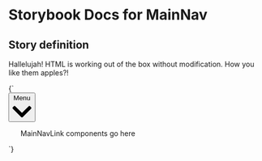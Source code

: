 

# Storybook Docs for MainNav

<Meta title="govtnz-import" />

## Story definition

Hallelujah! HTML is working out of the box without modification.
How you like them apples?!

<Story name="MainNav" height="100px">
  {` <nav aria-label="Main" class="g-main-nav" role="navigation">  <button aria-expanded="example" class="g-main-nav__button g-main-nav--open">    Menu    <svg      class="g-main-nav__button__icon"      viewBox="0 0 16 16"      xmlns="http://www.w3.org/2000/svg"    >      <path        d="M7.992 9.55l5.6-5.6a1 1 0 0 1 1.415 0l.688.689a1 1 0 0 1 0 1.414L8.7 13.049a1 1 0 0 1-1.414 0L.29 6.053a1 1 0 0 1 0-1.414l.689-.689a1 1 0 0 1 1.414 0l5.6 5.6z"        fill="currentColor"        fill-rule="nonzero"      ></path>    </svg>  </button>  <div>    <ul class="g-main-nav__ul g-main-nav--open">      MainNavLink components go here    </ul>  </div></nav> `}
</Story>
